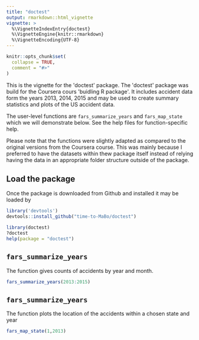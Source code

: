 ```yaml
---
title: "doctest"
output: rmarkdown::html_vignette
vignette: >
  %\VignetteIndexEntry{doctest}
  %\VignetteEngine{knitr::rmarkdown}
  %\VignetteEncoding{UTF-8}
---
```


```r
knitr::opts_chunk$set(
  collapse = TRUE,
  comment = "#>"
)
```

This is the vignette for the \'doctest\' package. 
The \'doctest\' package was build for the Coursera cours \'buidling R package\'.
It includes accident data form the years 2013, 2014, 2015 and may be used 
to create summary statistics and plots of the US accident data. 

The user-level functions are `fars_summarize_years` and `fars_map_state` which 
we will demonstrate below. See the help files for function-specific help. 

Please note that the functions were slightly adapted as compared to the original 
versions from the Coursera course. 
This was mainly because I preferred to have the datasets within thew package itself
instead of relying having the data in an appropriate folder structure outside of 
the package.

## Load the package
Once the package is downloaded from Github and installed it may be loaded by
```r
library('devtools')
devtools::install_github("time-to-MaBo/doctest")
```

```r
library(doctest)
?doctest
help(package = "doctest")
```

## `fars_summarize_years`
The function gives counts of accidents by year and month.

```r
fars_summarize_years(2013:2015)
```

## `fars_summarize_years`
The function plots the location of the accidents within a chosen state and year

```r
fars_map_state(1,2013)
```


